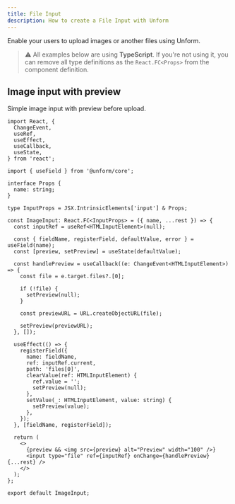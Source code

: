 ```yaml
---
title: File Input
description: How to create a File Input with Unform
---
```


Enable your users to upload images or another files using Unform.

> ⚠️ All examples below are using **TypeScript**. If you're not using it, you can remove all type definitions as the `React.FC<Props>` from the component definition.

## Image input with preview

Simple image input with preview before upload.

```tsx
import React, {
  ChangeEvent,
  useRef,
  useEffect,
  useCallback,
  useState,
} from 'react';

import { useField } from '@unform/core';

interface Props {
  name: string;
}

type InputProps = JSX.IntrinsicElements['input'] & Props;

const ImageInput: React.FC<InputProps> = ({ name, ...rest }) => {
  const inputRef = useRef<HTMLInputElement>(null);

  const { fieldName, registerField, defaultValue, error } = useField(name);
  const [preview, setPreview] = useState(defaultValue);

  const handlePreview = useCallback((e: ChangeEvent<HTMLInputElement>) => {
    const file = e.target.files?.[0];

    if (!file) {
      setPreview(null);
    }

    const previewURL = URL.createObjectURL(file);

    setPreview(previewURL);
  }, []);

  useEffect(() => {
    registerField({
      name: fieldName,
      ref: inputRef.current,
      path: 'files[0]',
      clearValue(ref: HTMLInputElement) {
        ref.value = '';
        setPreview(null);
      },
      setValue(_: HTMLInputElement, value: string) {
        setPreview(value);
      },
    });
  }, [fieldName, registerField]);

  return (
    <>
      {preview && <img src={preview} alt="Preview" width="100" />}
      <input type="file" ref={inputRef} onChange={handlePreview} {...rest} />
    </>
  );
};

export default ImageInput;
```
